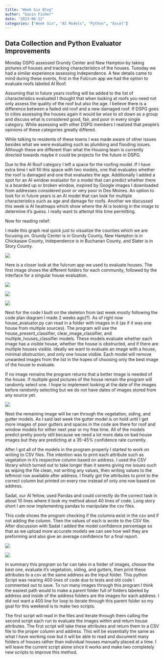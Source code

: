 ```yaml
---
title: "Week Six Blog"
author: "Gavin Fisher"
date: "2023-06-22"
categories: ["Week Six", "AI Models", "Python", "Excel"]
---
```


## Data Collection and Python Evaluator Improvements

Monday DSPG assessed Grundy Center and New Hampton by taking pictures of houses and tracking characteristics of the houses. Tuesday we had a similar experience assessing Independence. A few details came to mind during these events, first in the Fulcrum app we had the option to evaluate roofs labeled AI Roof.

Assuming that in future years roofing will be added to the list of characteristics evaluated I thought that when looking at roofs you need not only assess the quality of the roof but also the age. I believe there is a difference between a faded old roof and a new damaged roof. If DSPG goes to cities assessing the houses again it would be wise to sit down as a group and discuss what is considered good, fair, and poor in every single category. While assessing with other DSPG members I realized that people's opinions of these categories greatly differed.

While talking to residents of these towns I was made aware of other issues besides what we were evaluating such as plumbing and flooding issues. Although these are different than what the Housing team is currently directed towards maybe it could be projects for the future in DSPG.

Due to the AI Roof category I left a space for the roofing model. If I have extra time I will fill this space with two models, one that evaluates whether the roof is damaged and one that evaluates the age. Additionally I added a spot for an AI window evaluator for a model that can predict whether there is a boarded up or broken window, inspired by Google images I downloaded from addresses considered poor or very poor in Des Moines. An option to look for in future years is an AI model that can look for multiple characteristics such as age and damage for roofs. Another we discussed this week is AI heatmaps which show where the AI is looking in the image to determine it's guess. I really want to attempt this time permitting.

Now for reading relief:

I made this graph real quick just to visualize the counties which we are focusing on. Grundy Center is in Grundy County, New Hampton is in Chickasaw County, Independence is in Buchanan County, and Slater is in Story County.

![](counties_investigated.png)

Here is a closer look at the fulcrum app we used to evaluate houses. The first image shows the different folders for each community, followed by the interface for a singular house evaluation.

![](apps.png)

![](fulcrum_top.png) 

![](fulcrum_bottom.png)

Next for the code I built on the skeleton from last week mostly following the code plan diagram I made 2 weeks ago(?). As of right now house_evaluator.py can read in a folder with images in it (as if it was one house from multiple sources). The program will use the house_present_classifier, clear_image_classifier, and multiple_houses_classifier models. These models evaluate whether each image has a visible house, whether the house is obstructed, and if there are multiple houses visible. Ideally we want to evaluate an image with a house, minimal obstruction, and only one house visible. Each model will remove unwanted images from the list in the hopes of choosing only the best image of the house to evaluate.

If no image remains the program returns that a better image is needed of the house. If multiple good pictures of the house remain the program will randomly select one. I hope to implement looking at the date of the images before randomly selecting but we do not have dates of images stored from any source yet.

![](random.png)

Next the remaining image will be ran through the vegetation, siding, and gutter models. As I said last week the gutter model is on hold until I get more images of poor gutters and spaces in the code are there for roof and window models for either next year or my free time. All of the models predict pretty poorly still because we need a lot more data on bad house images but they are predicting at a 35-45% confidence rate currently.

After I got all of the models in the program properly I started to work on writing to CSV files. The intention was to print each attribute such as vegetation in it's respective column based on address. I used the CSV library which turned out to take longer than it seems giving me issues such as wiping the file clean, not writing any values, then writing values to the leftmost row available after address. I finally got the attributes to print to the correct column but printed on every row instead of only one row based on address. 

Sadat, our AI fellow, used Pandas and could correctly do the correct task in about 10 lines where it took my method about 40 lines of code. Long story short I am now implementing pandas to manipulate the csv files. 

This code shows the program checking if the columns exist in the csv and if not adding the column. Then the values of each is wrote to the CSV file. After discussion with Sadat I added the model confidence percentage so that as we upload more accurate models we can see how well they are preforming and also give an average confidence for a final report.

![](check_column.png)

![](write_csv.png) 

In summary this program so far can take in a folder of images, choose the best one, evaluate it's vegetation, siding, and gutters, then print these attributes to a csv at the same address as the input folder. This python Script was nearing 400 lines of code due to tests and old code I commented out to save. To run many images through this program I think the easiest path would to make a parent folder full of folders labeled by address and inside of the address folders are the images for each address. I did not want a 400 line for loop to iterate through this parent folder so my goal for this weekend is to make two scripts. 

The first script will read in the files and iterate through them calling the second script each run to evaluate the images within and return house attributes. The first script will take these attributes and return them to a CSV file to the proper column and address. This will be essentially the same as what I have working now but it will be able to read and document many folders of houses rather than individual houses manually placed at a time. I will leave the current script alone since it works and make two completely new scripts to improve this method.













